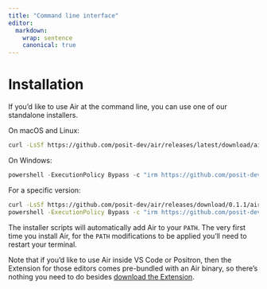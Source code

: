 ```yaml
---
title: "Command line interface"
editor:
  markdown:
    wrap: sentence
    canonical: true
---
```


# Installation

If you'd like to use Air at the command line, you can use one of our standalone installers.

On macOS and Linux:

``` bash
curl -LsSf https://github.com/posit-dev/air/releases/latest/download/air-installer.sh | sh
```

On Windows:

``` powershell
powershell -ExecutionPolicy Bypass -c "irm https://github.com/posit-dev/air/releases/latest/download/air-installer.ps1 | iex"
```

For a specific version:

``` bash
curl -LsSf https://github.com/posit-dev/air/releases/download/0.1.1/air-installer.sh | sh
powershell -ExecutionPolicy Bypass -c "irm https://github.com/posit-dev/air/releases/download/0.1.1/air-installer.ps1 | iex"
```

The installer scripts will automatically add Air to your `PATH`.
The very first time you install Air, for the `PATH` modifications to be applied you'll need to restart your terminal.

Note that if you'd like to use Air inside VS Code or Positron, then the Extension for those editors comes pre-bundled with an Air binary, so there's nothing you need to do besides [download the Extension](editor-vscode.qmd).
